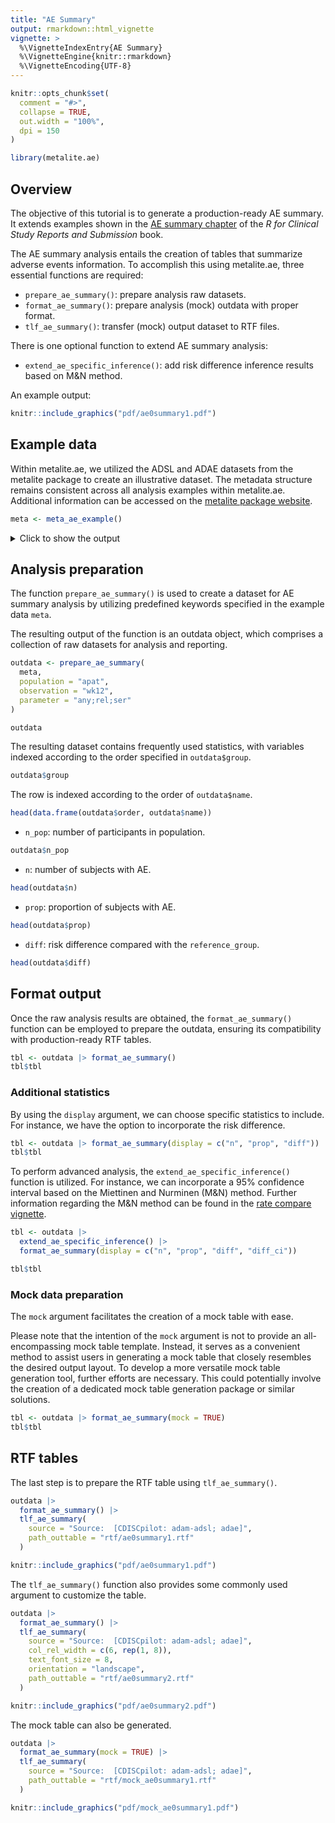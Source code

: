 ```yaml
---
title: "AE Summary"
output: rmarkdown::html_vignette
vignette: >
  %\VignetteIndexEntry{AE Summary}
  %\VignetteEngine{knitr::rmarkdown}
  %\VignetteEncoding{UTF-8}
---
```


```r
knitr::opts_chunk$set(
  comment = "#>",
  collapse = TRUE,
  out.width = "100%",
  dpi = 150
)
```

```r
library(metalite.ae)
```

## Overview

The objective of this tutorial is to generate a production-ready AE summary.
It extends examples shown in the
[AE summary chapter](https://r4csr.org/tlf-ae-summary.html)
of the _R for Clinical Study Reports and Submission_ book.

The AE summary analysis entails the creation of tables that summarize adverse events information.
To accomplish this using metalite.ae, three essential functions are required:

- `prepare_ae_summary()`: prepare analysis raw datasets.
- `format_ae_summary()`: prepare analysis (mock) outdata with proper format.
- `tlf_ae_summary()`: transfer (mock) output dataset to RTF files.

There is one optional function to extend AE summary analysis:

- `extend_ae_specific_inference()`: add risk difference inference results based on M&N method.

An example output:

```r
knitr::include_graphics("pdf/ae0summary1.pdf")
```

## Example data

Within metalite.ae, we utilized the ADSL and ADAE datasets from the metalite
package to create an illustrative dataset.
The metadata structure remains consistent across all analysis examples
within metalite.ae.
Additional information can be accessed on the
[metalite package website](https://merck.github.io/metalite/articles/metalite.html).

```r
meta <- meta_ae_example()
```

<details>
<summary>Click to show the output</summary>
```r
meta
```
</details>

## Analysis preparation

The function  `prepare_ae_summary()` is used to create a dataset for
AE summary analysis by utilizing predefined keywords specified
in the example data `meta`.

The resulting output of the function is an outdata object, which comprises
a collection of raw datasets for analysis and reporting.

```r
outdata <- prepare_ae_summary(
  meta,
  population = "apat",
  observation = "wk12",
  parameter = "any;rel;ser"
)
```

```r
outdata
```

The resulting dataset contains frequently used statistics,
with variables indexed according to the order specified in `outdata$group`.

```r
outdata$group
```

The row is indexed according to the order of `outdata$name`.

```r
head(data.frame(outdata$order, outdata$name))
```

- `n_pop`: number of participants in population.

```r
outdata$n_pop
```

- `n`: number of subjects with AE.

```r
head(outdata$n)
```

- `prop`: proportion of subjects with AE.

```r
head(outdata$prop)
```

- `diff`: risk difference compared with the `reference_group`.

```r
head(outdata$diff)
```

## Format output

Once the raw analysis results are obtained,
the `format_ae_summary()` function can be employed to prepare the outdata,
ensuring its compatibility with production-ready RTF tables.

```r
tbl <- outdata |> format_ae_summary()
tbl$tbl
```

### Additional statistics

By using the `display` argument,
we can choose specific statistics to include.
For instance, we have the option to incorporate the risk difference.

```r
tbl <- outdata |> format_ae_summary(display = c("n", "prop", "diff"))
tbl$tbl
```

To perform advanced analysis, the `extend_ae_specific_inference()`
function is utilized.
For instance, we can incorporate a 95% confidence interval based on the
Miettinen and Nurminen (M&N) method.
Further information regarding the M&N method can be found in the
[rate compare vignette](https://merck.github.io/metalite.ae/articles/rate-compare.html).

```r
tbl <- outdata |>
  extend_ae_specific_inference() |>
  format_ae_summary(display = c("n", "prop", "diff", "diff_ci"))

tbl$tbl
```

### Mock data preparation

The `mock` argument facilitates the creation of a mock table with ease.

Please note that the intention of the `mock` argument is not to provide
an all-encompassing mock table template.
Instead, it serves as a convenient method to assist users in generating
a mock table that closely resembles the desired output layout.
To develop a more versatile mock table generation tool, further efforts
are necessary.
This could potentially involve the creation of a dedicated mock table
generation package or similar solutions.

```r
tbl <- outdata |> format_ae_summary(mock = TRUE)
tbl$tbl
```

## RTF tables

The last step is to prepare the RTF table using `tlf_ae_summary()`.

```r
outdata |>
  format_ae_summary() |>
  tlf_ae_summary(
    source = "Source:  [CDISCpilot: adam-adsl; adae]",
    path_outtable = "rtf/ae0summary1.rtf"
  )
```

```r
knitr::include_graphics("pdf/ae0summary1.pdf")
```

The `tlf_ae_summary()` function also provides some commonly used argument to customize the table.

```r
outdata |>
  format_ae_summary() |>
  tlf_ae_summary(
    source = "Source:  [CDISCpilot: adam-adsl; adae]",
    col_rel_width = c(6, rep(1, 8)),
    text_font_size = 8,
    orientation = "landscape",
    path_outtable = "rtf/ae0summary2.rtf"
  )
```

```r
knitr::include_graphics("pdf/ae0summary2.pdf")
```

The mock table can also be generated.

```r
outdata |>
  format_ae_summary(mock = TRUE) |>
  tlf_ae_summary(
    source = "Source:  [CDISCpilot: adam-adsl; adae]",
    path_outtable = "rtf/mock_ae0summary1.rtf"
  )
```

```r
knitr::include_graphics("pdf/mock_ae0summary1.pdf")
```
